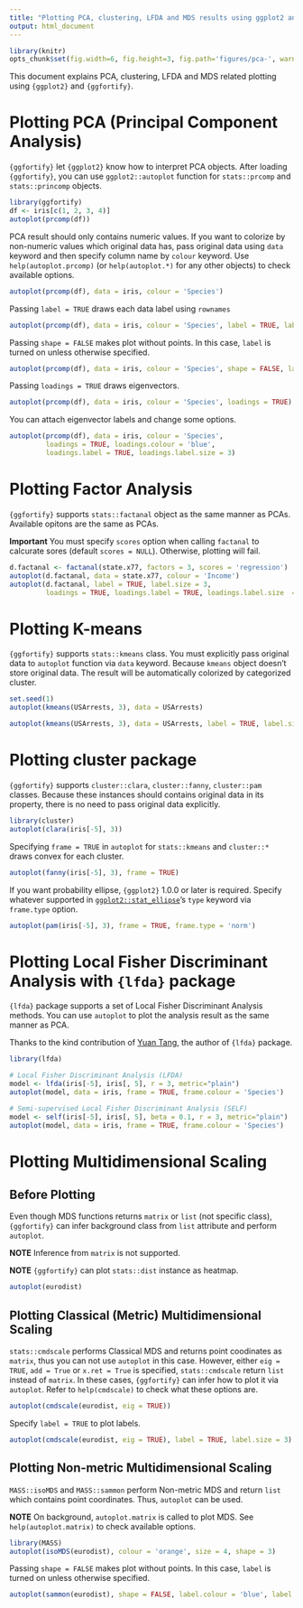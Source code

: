 ```yaml
---
title: "Plotting PCA, clustering, LFDA and MDS results using ggplot2 and ggfortify"
output: html_document
---
```


<!--
%\VignetteEngine{knitr::knitr}
%\VignetteIndexEntry{Introduction to ggfortify package}
-->

```r
library(knitr)
opts_chunk$set(fig.width=6, fig.height=3, fig.path='figures/pca-', warning=FALSE)
```

This document explains PCA, clustering, LFDA and MDS related plotting using `{ggplot2}` and `{ggfortify}`. 

# Plotting PCA (Principal Component Analysis)

`{ggfortify}` let `{ggplot2}` know how to interpret PCA objects. After loading `{ggfortify}`, you can use `ggplot2::autoplot` function for `stats::prcomp` and `stats::princomp` objects. 

```r
library(ggfortify)
df <- iris[c(1, 2, 3, 4)]
autoplot(prcomp(df))
```

PCA result should only contains numeric values. If you want to colorize by non-numeric values which original data has, pass original data using `data` keyword and then specify column name by `colour` keyword. Use `help(autoplot.prcomp)` (or `help(autoplot.*)` for any other objects) to check available options.

```r
autoplot(prcomp(df), data = iris, colour = 'Species')
```

Passing `label = TRUE` draws each data label using `rownames`

```r
autoplot(prcomp(df), data = iris, colour = 'Species', label = TRUE, label.size = 3)
```

Passing `shape = FALSE` makes plot without points. In this case, `label` is turned on unless otherwise specified.

```r
autoplot(prcomp(df), data = iris, colour = 'Species', shape = FALSE, label.size = 3)
```

Passing `loadings = TRUE` draws eigenvectors.

```r
autoplot(prcomp(df), data = iris, colour = 'Species', loadings = TRUE)
```

You can attach eigenvector labels and change some options.

```r
autoplot(prcomp(df), data = iris, colour = 'Species',
         loadings = TRUE, loadings.colour = 'blue',
         loadings.label = TRUE, loadings.label.size = 3)
```

# Plotting Factor Analysis

`{ggfortify}` supports `stats::factanal` object as the same manner as PCAs. Available opitons are the same as PCAs.

**Important** You must specify `scores` option when calling `factanal` to calcurate sores (default `scores = NULL`). Otherwise, plotting will fail.

```r
d.factanal <- factanal(state.x77, factors = 3, scores = 'regression')
autoplot(d.factanal, data = state.x77, colour = 'Income')
autoplot(d.factanal, label = TRUE, label.size = 3,
         loadings = TRUE, loadings.label = TRUE, loadings.label.size  = 3)
```

# Plotting K-means

`{ggfortify}` supports `stats::kmeans` class. You must explicitly pass original data to `autoplot` function via `data` keyword. Because `kmeans` object doesn't store original data. The result will be automatically colorized by categorized cluster.

```r
set.seed(1)
autoplot(kmeans(USArrests, 3), data = USArrests)

autoplot(kmeans(USArrests, 3), data = USArrests, label = TRUE, label.size = 3)
```

# Plotting cluster package

`{ggfortify}` supports `cluster::clara`, `cluster::fanny`, `cluster::pam` classes. Because these instances should contains original data in its property, there is no need to pass original data explicitly.

```r
library(cluster)
autoplot(clara(iris[-5], 3))
```

Specifying `frame = TRUE` in `autoplot` for `stats::kmeans` and `cluster::*` draws convex for each cluster.

```r
autoplot(fanny(iris[-5], 3), frame = TRUE)
```

If you want probability ellipse, `{ggplot2}` 1.0.0 or later is required. Specify whatever supported in [`ggplot2::stat_ellipse`](http://docs.ggplot2.org/dev/stat_ellipse.html)'s `type` keyword via `frame.type` option. 

```r
autoplot(pam(iris[-5], 3), frame = TRUE, frame.type = 'norm')
```

# Plotting Local Fisher Discriminant Analysis with ``{lfda}`` package

``{lfda}`` package supports a set of Local Fisher Discriminant Analysis methods. You can use ``autoplot`` to plot the analysis result as the same manner as PCA.

Thanks to the kind contribution of [Yuan Tang](https://github.com/terrytangyuan), the author of ``{lfda}`` package. 

```r
library(lfda)

# Local Fisher Discriminant Analysis (LFDA)
model <- lfda(iris[-5], iris[, 5], r = 3, metric="plain")
autoplot(model, data = iris, frame = TRUE, frame.colour = 'Species')
```

```r
# Semi-supervised Local Fisher Discriminant Analysis (SELF)
model <- self(iris[-5], iris[, 5], beta = 0.1, r = 3, metric="plain")
autoplot(model, data = iris, frame = TRUE, frame.colour = 'Species')
```


# Plotting Multidimensional Scaling

## Before Plotting

Even though MDS functions returns `matrix` or `list` (not specific class), `{ggfortify}` can infer background class from `list` attribute and perform `autoplot`.

**NOTE** Inference from `matrix` is not supported.

**NOTE** `{ggfortify}` can plot `stats::dist` instance as heatmap.

```r
autoplot(eurodist)
```

## Plotting Classical (Metric) Multidimensional Scaling

`stats::cmdscale` performs Classical MDS and returns point coodinates as `matrix`, thus you can not use `autoplot` in this case. However, either `eig = TRUE`, `add = True` or `x.ret = True` is specified, `stats::cmdscale` return `list` instead of `matrix`. In these cases, `{ggfortify}` can infer how to plot it via `autoplot`. Refer to `help(cmdscale)` to check what these options are.

```r
autoplot(cmdscale(eurodist, eig = TRUE))
```

Specify `label = TRUE` to plot labels.

```r
autoplot(cmdscale(eurodist, eig = TRUE), label = TRUE, label.size = 3)
```

## Plotting Non-metric Multidimensional Scaling

`MASS::isoMDS` and `MASS::sammon` perform Non-metric MDS and return `list` which contains point coordinates. Thus, `autoplot` can be used.

**NOTE** On background, `autoplot.matrix` is called to plot MDS. See `help(autoplot.matrix)` to check available options.

```r
library(MASS)
autoplot(isoMDS(eurodist), colour = 'orange', size = 4, shape = 3)
```

Passing `shape = FALSE` makes plot without points. In this case, `label` is turned on unless otherwise specified.

```r
autoplot(sammon(eurodist), shape = FALSE, label.colour = 'blue', label.size = 3)
```
